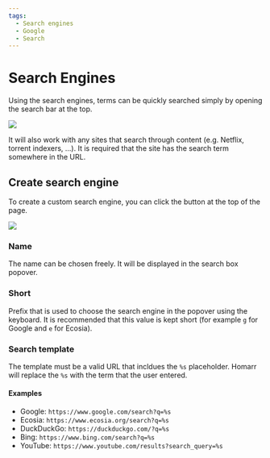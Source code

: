 ```yaml
---
tags:
  - Search engines
  - Google
  - Search
---
```


# Search Engines
Using the search engines, terms can be quickly searched simply by opening the search bar at the top.

![](./img/search-engines.png)

It will also work with any sites that search through content (e.g. Netflix, torrent indexers, ...).
It is required that the site has the search term somewhere in the URL.

## Create search engine
To create a custom search engine, you can click the button at the top of the page.

![](./img/create-search-engine.png)

### Name
The name can be chosen freely. It will be displayed in the search box popover.

### Short
Prefix that is used to choose the search engine in the popover using the keyboard.
It is recommended that this value is kept short (for example ``g`` for Google and ``e`` for Ecosia).

### Search template
The template must be a valid URL that incldues the ``%s`` placeholder.
Homarr will replace the ``%s`` with the term that the user entered.

#### Examples
- Google: ``https://www.google.com/search?q=%s``
- Ecosia: ``https://www.ecosia.org/search?q=%s``
- DuckDuckGo: ``https://duckduckgo.com/?q=%s``
- Bing: ``https://www.bing.com/search?q=%s``
- YouTube: ``https://www.youtube.com/results?search_query=%s``